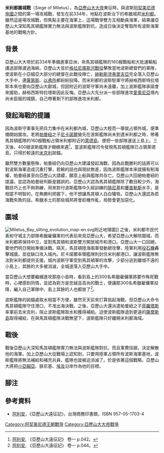 {{Infobox Military Conflict
|image=[[File:The_capture_of_Miletus_by_Andre_Castaigne_(1898-1899).jpg|200px]]
|caption=攻破米利都城牆。由André Castaigne所繪
|conflict=米利都圍城戰
|partof=[[亞歷山大大帝的征戰|亞歷山大大帝東征]]
|date=前334年
|place=[[愛奧尼亞|愛奧尼亞]]的[[米利都|米利都]]，位於今日的[[土耳其|土耳其]]境內
|result=[[馬其頓王國|馬其頓王國]]勝利
|territory=
|combatant1=[[馬其頓王國|馬其頓王國]],<br />[[希臘城邦|希臘城邦]]盟軍
|combatant2=波斯[[阿契美尼德帝國|阿契美尼德帝國]],
|commander1=[[亞歷山大大帝|亞歷山大大帝]],<br />[[尼卡諾爾_(帕曼紐之子)|尼卡諾爾]]
|commander2=赫格西斯特拉塔斯
|strength1=陸軍不明,<br />艦隊160艘
|strength2=陸軍不明,數量遠少於馬其頓軍<br />艦隊400艘
|casualties1=
|casualties2=
}}

{{Campaignbox Alexander's Persian campaigns}}

'''米利都圍城戰'''（Siege of Miletus），為[[亞歷山大大帝|亞歷山大大帝]]東征時，與波斯[[阿契美尼德帝國|阿契美尼德帝國]]之間的第一場攻城戰，發生在前334年，地點在波斯治下的希臘城邦[[米利都|米利都]]。雖然這是場攻城戰，但焦點主要在海軍上，這場戰爭雙方互相動員海軍，結果讓亞歷山大深知馬其頓艦隊實力無法與波斯艦隊對抗，造成日後決定奪取所有波斯海軍基地的戰略方針。

== 背景 ==
亞歷山大大帝於前334年準備進軍亞洲，命馬其頓艦隊的160艘戰船和大批運輸船護送部隊渡過海峽。亞歷山大並於[[格拉尼庫斯河戰役|格拉尼庫斯河戰役]]擊敗當地波斯總督們的軍隊，使波斯在小亞細亞大部分的總督在此戰役陣亡，[[赫勒斯滂弗里吉亞|赫勒斯滂弗里吉亞]]完全落入亞歷山大手中，連[[薩第斯|薩第斯]]、[[以弗所|以弗所]]都紛紛投降。而米利都的波斯駐軍守將赫格西斯特拉塔斯本來也要向亞歷山大獻城，但因附近的波斯守軍尚未遠離，加上波斯艦隊承諾會來援助，赫格西斯特拉塔斯因此反悔。亞歷山大先分派一些部隊進攻[[愛奧尼亞|愛奧尼亞]]境內尚未臣服的城鎮，自己帶著剩下的部隊進攻米利都。

== 發起海戰的提議 ==
因為波斯守軍事先把兵力集中在米利都內城，亞歷山大輕而一舉就占領外城，便準備開始圍攻。老將[[帕曼紐|帕曼紐]]之子[[尼卡諾爾_(帕曼紐之子)|尼卡諾爾]]搶先在波斯艦隊尚未到達米利都之時，帶著馬其頓艦隊的160艘戰船占領米利都附近的[[萊德島|萊德島]]，便把一些部隊運送上島上。三天後，400艘波斯艦隊才姍姍來遲<ref> [[阿利安|阿利安]], 《亞歷山大遠征記》 卷一 p.042。</ref>，當波斯艦隊司令發現馬其頓艦隊已占領萊德島，只得於較遠的[[米克利|米克利]]拋錨。

雖然雙方數量懸殊，帕曼紐仍向亞歷山大建議發起海戰，因為此戰勝利的話將可以對波斯海軍造成沉重打擊，若輸的話也與現狀無差，因為波斯艦隊本來就擁有制海權，帕曼紐甚至向亞歷山大請纓，願意上船與艦隊共存亡。亞歷山大回絕帕曼紐的提議，並認為帕曼紐判斷是錯誤的。亞歷山大認為馬其頓艦隊除了數目較少外，海戰技巧上也不夠熟練，用來對付波斯艦隊中久經訓練的[[腓尼基|腓尼基]]和[[賽普勒斯|賽普勒斯]]水手，是相當不明智的，在無勝利把握下，他不想讓馬其頓人白白犧牲。亞歷山大還認為若海戰失敗的話，希臘本土的那些城邦將會趁機作亂，局勢會更加惡化。

== 圍城 ==
[[File:Miletus_Bay_silting_evolution_map-en.svg|thumb]]附近地理圖]]
之後，米利都市民代表和守城主力部隊希臘雇傭軍的代表前來見亞歷山大，希望亞歷山大解除圍城，而米利都將保持中立，並對馬其頓和波斯雙方開放城市和港口。亞歷山大一口回絕，要他們明日開始準備決戰。隔天，馬其頓陸海兩軍發動總攻擊，陸軍利用[[投石機|投石機]]轟擊城牆，並從缺口攻入城內。尼卡諾爾率領艦隊則封住米利都港口，讓波斯艦隊無法對米利都提供支援。城內波斯守軍受到馬其頓軍的攻擊，少部分逃到離城不遠的小島上，其餘的大多被消滅，全城遂落入亞歷山大手中。

當亞歷山大想要繼續進攻那座小島時，看到島上的300名希臘雇傭軍將要作殊死戰時，心裡感到同情，並認為對方是忠誠且高尚的戰士，便讓那300名希臘雇傭軍投降，編入自己軍隊中，島上其餘的人也都放了<ref> [[阿利安|阿利安]], 《亞歷山大遠征記》 卷一 p.044。</ref>。

波斯艦隊的拋錨處取水相當不方便，雖然天天前來打算挑起海戰，但亞歷山大命令馬其頓艦隊守住港口，不准出海決戰。之後，亞歷山大還派遣帕曼紐之子[[菲羅塔斯|菲羅塔斯]]率軍前去米克利，阻止波斯艦隊取水和獲得補給。迫使波斯艦隊退到更遠的[[薩摩斯島|薩摩斯島]]取得補給，在與馬其頓艦隊決戰無望下，波斯艦隊只好離開米利都海域。

== 戰後 ==
戰後亞歷山大深知馬其頓艦隊實力無法與波斯艦隊對抗，而且軍費拮据，決定解散他的海軍。加上亞歷山大從戰場上認知到，只要用陸軍占領所有波斯海軍基地，波斯艦隊將無法補給和補充兵員，艦隊也就被迫消滅了。於是依著這個戰略，亞歷山大將把[[小亞細亞|小亞細亞]]、腓尼基、[[埃及|埃及]]沿岸作為他的目標。

== 腳注 ==
{{reflist}}
== 參考資料 ==
* [[阿利安|阿利安]]，《亞歷山大遠征記》，台灣商務印書館，ISBN 957-05-1703-4

[[Category:阿契美尼德王朝戰爭|Category:阿契美尼德王朝戰爭]]
[[Category:亞歷山大大帝戰爭|Category:亞歷山大大帝戰爭]]